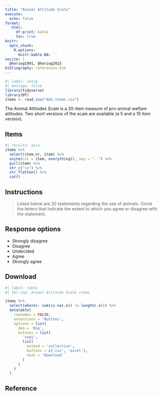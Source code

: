```yaml
---
title: "Animal Attitude Scale"
execute:
  echo: false
format: 
   html:
     df-print: kable
     toc: true
knitr:
  opts_chunk: 
    R.options:
      knitr.kable.NA: ''
nocite: |
  @herzog1991, @herzog2015
bibliography: references.bib
---
```


```r
#| label: setup
#| message: false
library(tidyverse)
library(DT)
items <- read_csv("AAS-items.csv")
```

The Animal Attitudes Scale is a 20-item measure of pro-animal welfare attitudes. Two short versions of the scale are available (a 5 and a 10 item version).

## Items

```r
#| results: asis
items %>%
  select(item_nr, item) %>%
  unite(col = item, everything(), sep = ". ") %>%
  pull(item) %>%
  str_c("\n") %>%
  str_flatten() %>%
  cat()
```

## Instructions

> Listed below are 20 statements regarding the use of animals. Circle the letters that indicate the extent to which you agree or disagree with the statement.

## Response options

-   Strongly disagree
-   Disagree
-   Undecided
-   Agree
-   Strongly agree

## Download

```r
#| label: table
#| tbl-cap: Animal Attitude Scale items

items %>%
  select(where(~ sum(is.na(.x)) != length(.x))) %>%
  datatable(
    rownames = FALSE, 
    extensions = 'Buttons', 
    options = list(
      dom = 'Bip',
      buttons = list(
        'copy', 
        list(
          extend = 'collection',
          buttons = c('csv', 'excel'),
          text = 'Download'
        )
      )
    )
  )
```

## Reference

::: {#refs}
:::